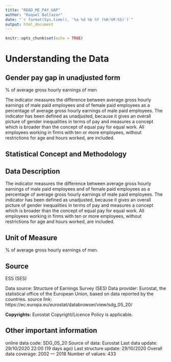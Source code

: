 ```yaml
---
title: "READ_ME_PAY_GAP"
author: "Raquel Baltazar"
date: "`r format(Sys.time(), '%a %d %b %Y (%H:%M:%S)')`"
output: html_document
---
```


```r
knitr::opts_chunk$set(echo = TRUE)
```

# Understanding the Data

## Gender pay gap in unadjusted form
% of average gross hourly earnings of men

The indicator measures the difference between average gross hourly earnings of male paid employees and of female paid employees as a percentage of average gross hourly earnings of male paid employees. The indicator has been defined as unadjusted, because it gives an overall picture of gender inequalities in terms of pay and measures a concept which is broader than the concept of equal pay for equal work. All employees working in firms with ten or more employees, without restrictions for age and hours worked, are included.

## Statistical Concept and Methodology

## Data Description 
The indicator measures the difference between average gross hourly earnings of male paid employees and of female paid employees as a percentage of average gross hourly earnings of male paid employees. The indicator has been defined as unadjusted, because it gives an overall picture of gender inequalities in terms of pay and measures a concept which is broader than the concept of equal pay for equal work. All employees working in firms with ten or more employees, without restrictions for age and hours worked, are included.

## Unit of Measure
% of average gross hourly earnings of men.

## Source 
ESS (SES)

Data source: Structure of Earnings Survey (SES)
Data provider: Eurostat, the statistical office of the European Union, based on data reported by the countries.
source link: https://ec.europa.eu/eurostat/databrowser/view/sdg_05_20/

**Copyrights:** Eurostat Copyright/Licence Policy is applicable.

## Other important information

online data code: SDG_05_20
Source of data: Eurostat
Last data update: 29/10/2020  22:00 (19 days ago)
Last structure update: 29/10/2020
Overall data coverage: 2002 — 2018
Number of values: 433
